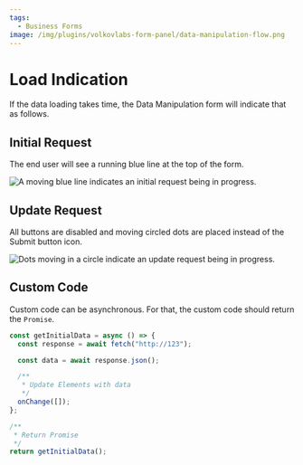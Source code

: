 ```yaml
---
tags:
  - Business Forms
image: /img/plugins/volkovlabs-form-panel/data-manipulation-flow.png
---
```



# Load Indication

If the data loading takes time, the Data Manipulation form will indicate that as follows.

## Initial Request

The end user will see a running blue line at the top of the form.

<Image
  title="A moving blue line indicates an initial request being in progress."
  src="/img/blog/2023-10-10-form-panel-3.2.1/status-initial.png"
/>

## Update Request

All buttons are disabled and moving circled dots are placed instead of the Submit button icon.

<Image
  title="Dots moving in a circle indicate an update request being in progress."
  src="/img/blog/2023-10-10-form-panel-3.2.1/status-update.png"
/>

## Custom Code

Custom code can be asynchronous. For that, the custom code should return the `Promise`.

```js
const getInitialData = async () => {
  const response = await fetch("http://123");

  const data = await response.json();

  /**
   * Update Elements with data
   */
  onChange([]);
};

/**
 * Return Promise
 */
return getInitialData();
```
